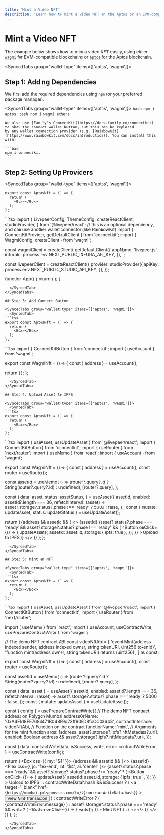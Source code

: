 ```yaml
---
title: 'Mint a Video NFT'
description: 'Learn how to mint a video NFT on the Aptos or an EVM-compatible blockchain with livepeer.js'
---
```



# Mint a Video NFT

The example below shows how to mint a video NFT easily, using either [`wagmi`](https://wagmi.sh/) for EVM-compatible blockchains or
[`aptos`](https://aptos.dev/) for the Aptos blockchain.

<SyncedTabs group="wallet-type" items={['aptos', 'wagmi']}>
  <SyncedTab>
    <AptosNft />
  </SyncedTab>
  <SyncedTab>
    <WagmiNft />
  </SyncedTab>
</SyncedTabs>

## Step 1: Adding Dependencies

We first add the required dependencies using `npm` (or your preferred package manager).

<SyncedTabs group="wallet-type" items={['aptos', 'wagmi']}>
  <SyncedTab>
    ```bash
    npm i aptos
    ```
  </SyncedTab>
  <SyncedTab>
    ```bash
    npm i wagmi ethers
    ```

    We also use [Family's ConnectKit](https://docs.family.co/connectkit) to show the connect wallet button, but this can be replaced
    by any wallet connection provider (e.g. [RainbowKit](https://www.rainbowkit.com/docs/introduction)). You can install this with:

    ```bash
    npm i connectkit
    ```
  </SyncedTab>
</SyncedTabs>

## Step 2: Setting Up Providers

<SyncedTabs group="wallet-type" items={['aptos', 'wagmi']}>
  <SyncedTab>
```tsx
export const AptosNft = () => {
  return (
    <Box></Box>
  );
};
```
  </SyncedTab>
  <SyncedTab>
```tsx
import {
  LivepeerConfig,
  ThemeConfig,
  createReactClient,
  studioProvider,
} from '@livepeer/react';
// this is an optional dependency, and can use another wallet connector (like RainbowKit)
import { ConnectKitProvider, getDefaultClient } from 'connectkit';
import { WagmiConfig, createClient } from 'wagmi';

const wagmiClient = createClient(
  getDefaultClient({
    appName: 'livepeer.js',
    infuraId: process.env.NEXT_PUBLIC_INFURA_API_KEY,
  }),
);

const livepeerClient = createReactClient({
  provider: studioProvider({
    apiKey: process.env.NEXT_PUBLIC_STUDIO_API_KEY,
  }),
});

function App() {
  return (
    <WagmiConfig client={wagmiClient}>
      <ConnectKitProvider>
        <LivepeerConfig client={livepeerClient}>
          <CreateAndViewAsset />
        </LivepeerConfig>
      </ConnectKitProvider>
    </WagmiConfig>
  );
}
```
  </SyncedTab>
</SyncedTabs>

## Step 3: Add Connect Button

<SyncedTabs group="wallet-type" items={['aptos', 'wagmi']}>
  <SyncedTab>
```tsx
export const AptosNft = () => {
  return (
    <Box></Box>
  );
};
```
  </SyncedTab>
  <SyncedTab>
```tsx
import { ConnectKitButton } from 'connectkit';
import { useAccount } from 'wagmi';

export const WagmiNft = () => {
  const { address } = useAccount();

  return (
    <Box>
      <ConnectKitButton />
    </Box>
  );
};
```
  </SyncedTab>
</SyncedTabs>

## Step 4: Upload Asset to IPFS

<SyncedTabs group="wallet-type" items={['aptos', 'wagmi']}>
  <SyncedTab>
```tsx
export const AptosNft = () => {
  return (
    <Box></Box>
  );
};
```
  </SyncedTab>
  <SyncedTab>
```tsx
import { useAsset, useUpdateAsset } from '@livepeer/react';
import { ConnectKitButton } from 'connectkit';
import { useRouter } from 'next/router';
import { useMemo } from 'react';
import { useAccount } from 'wagmi';

export const WagmiNft = () => {
  const { address } = useAccount();
  const router = useRouter();

  const assetId = useMemo(
    () => (router?.query?.id ? String(router?.query?.id) : undefined),
    [router?.query],
  );

  const {
    data: asset,
    status: assetStatus,
  } = useAsset({
    assetId,
    enabled: assetId?.length === 36,
    refetchInterval: (asset) =>
      asset?.storage?.status?.phase !== 'ready' ? 5000 : false,
  });
  const { mutate: updateAsset, status: updateStatus } = useUpdateAsset();

  return (
    <Box>
      <ConnectKitButton />
      {address && assetId && (
        <>
          <Text>{assetId}</Text>
          <Flex>
            {asset?.status?.phase === 'ready' &&
            asset?.storage?.status?.phase !== 'ready' && (
              <Button
                onClick={() => {
                  updateAsset({
                    assetId: asset.id,
                    storage: { ipfs: true },
                  });
                }}
              >
                Upload to IPFS
              </Button>
            )}
          </Flex>
        </>
      )}
    </Box>
  );
};
```
  </SyncedTab>
</SyncedTabs>

## Step 5: Mint an NFT

<SyncedTabs group="wallet-type" items={['aptos', 'wagmi']}>
  <SyncedTab>
```tsx
export const AptosNft = () => {
  return (
    <Box></Box>
  );
};
```
  </SyncedTab>
  <SyncedTab>
```tsx
import { useAsset, useUpdateAsset } from '@livepeer/react';
import { ConnectKitButton } from 'connectkit';
import { useRouter } from 'next/router';

import { useMemo } from 'react';
import { useAccount, useContractWrite, usePrepareContractWrite } from 'wagmi';

// The demo NFT contract ABI
const videoNftAbi = [
  'event Mint(address indexed sender, address indexed owner, string tokenURI, uint256 tokenId)',
  'function mint(address owner, string tokenURI) returns (uint256)',
] as const;

export const WagmiNft = () => {
  const { address } = useAccount();
  const router = useRouter();

  const assetId = useMemo(
    () => (router?.query?.id ? String(router?.query?.id) : undefined),
    [router?.query],
  );

  const { data: asset } = useAsset({
    assetId,
    enabled: assetId?.length === 36,
    refetchInterval: (asset) =>
      asset?.storage?.status?.phase !== 'ready' ? 5000 : false,
  });
  const { mutate: updateAsset } = useUpdateAsset();

  const { config } = usePrepareContractWrite({
    // The demo NFT contract address on Polygon Mumbai
    addressOrName: '0xA4E1d8FE768d471B048F9d73ff90ED8fcCC03643',
    contractInterface: videoNftAbi,
    // Function on the contract
    functionName: 'mint',
    // Arguments for the mint function
    args: [address, asset?.storage?.ipfs?.nftMetadata?.url],
    enabled: Boolean(address && asset?.storage?.ipfs?.nftMetadata?.url),
  });

  const {
    data: contractWriteData,
    isSuccess,
    write,
    error: contractWriteError,
  } = useContractWrite(config);

  return (
    <Box css={{ my: '$4' }}>
      <ConnectKitButton />
      {address && assetId && (
        <>
          <Text>{assetId}</Text>
          <Flex css={{ jc: 'flex-end', mt: '$4', ai: 'center' }}>
            {asset?.status?.phase === 'ready' &&
            asset?.storage?.status?.phase !== 'ready' ? (
              <Button
                onClick={() => {
                  updateAsset({
                    assetId: asset.id,
                    storage: { ipfs: true },
                  });
                }}
              >
                Upload to IPFS
              </Button>
            ) : contractWriteData?.hash && isSuccess ? (
              <a
                target="_blank"
                href={`https://mumbai.polygonscan.com/tx/${contractWriteData.hash}`}
              >
                <Button>View Mint Transaction</Button>
              </a>
            ) : contractWriteError ? (
              <Text>{contractWriteError.message}</Text>
            ) : asset?.storage?.status?.phase === 'ready' && write ? (
              <Button
                onClick={() => {
                  write();
                }}
              >
                Mint NFT
              </Button>
            ) : (
              <></>
            )}
          </Flex>
        </>
      )}
    </Box>
  );
};
```
  </SyncedTab>
</SyncedTabs>

